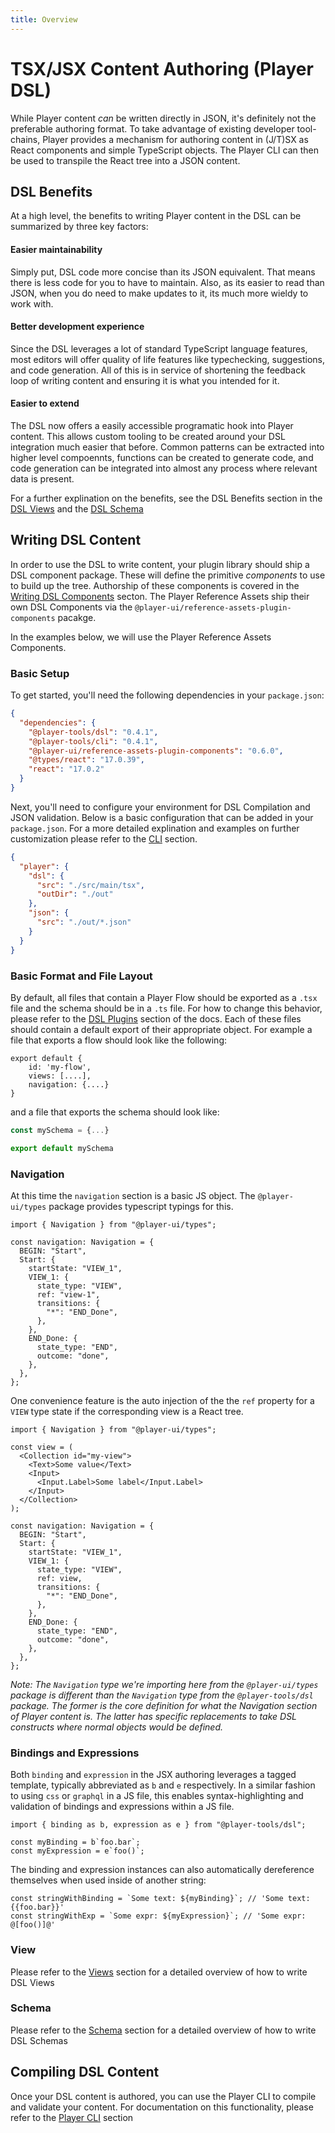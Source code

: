 ```yaml
---
title: Overview
---
```


# TSX/JSX Content Authoring (Player DSL)

While Player content _can_ be written directly in JSON, it's definitely not the preferable authoring format. To take advantage of existing developer tool-chains, Player provides a mechanism for authoring content in (J/T)SX as React components and simple TypeScript objects. The Player CLI can then be used to transpile the React tree into a JSON content.

## DSL Benefits

At a high level, the benefits to writing Player content in the DSL can be summarized by three key factors:

#### Easier maintainability

Simply put, DSL code more concise than its JSON equivalent. That means there is less code for you to have to maintain. Also, as its easier to read than JSON, when you do need to make updates to it, its much more wieldy to work with.

#### Better development experience

Since the DSL leverages a lot of standard TypeScript language features, most editors will offer quality of life features like typechecking, suggestions, and code generation. All of this is in service of shortening the feedback loop of writing content and ensuring it is what you intended for it.

#### Easier to extend

The DSL now offers a easily accessible programatic hook into Player content. This allows custom tooling to be created around your DSL integration much easier that before. Common patterns can be extracted into higher level compoennts, functions can be created to generate code, and code generation can be integrated into almost any process where relevant data is present.

For a further explination on the benefits, see the DSL Benefits section in the [DSL Views](./views.mdx#dsl-benefits-in-views) and the [DSL Schema](./schema.mdx#dsl-benefit-in-schema)

## Writing DSL Content

In order to use the DSL to write content, your plugin library should ship a DSL component package. These will define the primitive _components_ to use to build up the tree. Authorship of these components is covered in the [Writing DSL Components](../assets/dsl) secton. The Player Reference Assets ship their own DSL Components via the `@player-ui/reference-assets-plugin-components` pacakge.

In the examples below, we will use the Player Reference Assets Components.

### Basic Setup

To get started, you'll need the following dependencies in your `package.json`:

```json
{
  "dependencies": {
    "@player-tools/dsl": "0.4.1",
    "@player-tools/cli": "0.4.1",
    "@player-ui/reference-assets-plugin-components": "0.6.0",
    "@types/react": "17.0.39",
    "react": "17.0.2"
  }
}
```

Next, you'll need to configure your environment for DSL Compilation and JSON validation. Below is a basic configuration that can be added in your `package.json`. For a more detailed explination and examples on further customization please refer to the [CLI](../capabilities/cli) section.

```json
{
  "player": {
    "dsl": {
      "src": "./src/main/tsx",
      "outDir": "./out"
    },
    "json": {
      "src": "./out/*.json"
    }
  }
}
```

### Basic Format and File Layout

By default, all files that contain a Player Flow should be exported as a `.tsx` file and the schema should be in a `.ts` file. For how to change this behavior, please refer to the [DSL Plugins](./plugins) section of the docs. Each of these files should contain a default export of their appropriate object. For example a file that exports a flow should look like the following:

```tsx
export default {
    id: 'my-flow',
    views: [....],
    navigation: {....}
}
```

and a file that exports the schema should look like:

```typescript
const mySchema = {...}

export default mySchema

```

### Navigation

At this time the `navigation` section is a basic JS object. The `@player-ui/types` package provides typescript typings for this.

```tsx
import { Navigation } from "@player-ui/types";

const navigation: Navigation = {
  BEGIN: "Start",
  Start: {
    startState: "VIEW_1",
    VIEW_1: {
      state_type: "VIEW",
      ref: "view-1",
      transitions: {
        "*": "END_Done",
      },
    },
    END_Done: {
      state_type: "END",
      outcome: "done",
    },
  },
};
```

One convenience feature is the auto injection of the the `ref` property for a `VIEW` type state if the corresponding view is a React tree.

```tsx
import { Navigation } from "@player-ui/types";

const view = (
  <Collection id="my-view">
    <Text>Some value</Text>
    <Input>
      <Input.Label>Some label</Input.Label>
    </Input>
  </Collection>
);

const navigation: Navigation = {
  BEGIN: "Start",
  Start: {
    startState: "VIEW_1",
    VIEW_1: {
      state_type: "VIEW",
      ref: view,
      transitions: {
        "*": "END_Done",
      },
    },
    END_Done: {
      state_type: "END",
      outcome: "done",
    },
  },
};
```

_Note: The `Navigation` type we're importing here from the `@player-ui/types` package is different than the `Navigation` type from the `@player-tools/dsl` package. The former is the core definition for what the Navigation section of Player content is. The latter has specific replacements to take DSL constructs where normal objects would be defined._

### Bindings and Expressions

Both `binding` and `expression` in the JSX authoring leverages a tagged template, typically abbreviated as `b` and `e` respectively. In a similar fashion to using `css` or `graphql` in a JS file, this enables syntax-highlighting and validation of bindings and expressions within a JS file.

```tsx
import { binding as b, expression as e } from "@player-tools/dsl";

const myBinding = b`foo.bar`;
const myExpression = e`foo()`;
```

The binding and expression instances can also automatically dereference themselves when used inside of another string:

```tsx
const stringWithBinding = `Some text: ${myBinding}`; // 'Some text: {{foo.bar}}'
const stringWithExp = `Some expr: ${myExpression}`; // 'Some expr: @[foo()]@'
```

### View

Please refer to the [Views](./views) section for a detailed overview of how to write DSL Views

### Schema

Please refer to the [Schema](./schema) section for a detailed overview of how to write DSL Schemas

## Compiling DSL Content

Once your DSL content is authored, you can use the Player CLI to compile and validate your content. For documentation on this functionality, please refer to the [Player CLI](../capabilities/cli) section
